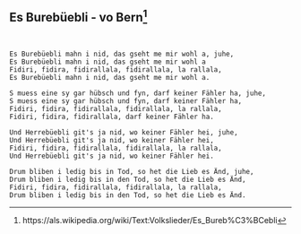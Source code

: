 ## Es Burebüebli - vo Bern[^7] {#volsklieder-es-burebuebli}

[^7]: https://als.wikipedia.org/wiki/Text:Volkslieder/Es_Bureb%C3%BCebli

```


Es Burebüebli mahn i nid, das gseht me mir wohl a, juhe,
Es Burebüebli mahn i nid, das gseht me mir wohl a
Fidiri, fidira, fidirallala, fidirallala, la rallala,
Es Burebüebli mahn i nid, das gseht me mir wohl a.

S muess eine sy gar hübsch und fyn, darf keiner Fähler ha, juhe,
S muess eine sy gar hübsch und fyn, darf keiner Fähler ha,
Fidiri, fidira, fidirallala, fidirallala, la rallala,
Fidiri, fidira, fidirallala, darf keiner Fähler ha.

Und Herrebüebli git's ja nid, wo keiner Fähler hei, juhe,
Und Herrebüebli git's ja nid, wo keiner Fähler hei,
Fidiri, fidira, fidirallala, fidirallala, la rallala,
Und Herrebüebli git's ja nid, wo keiner Fähler hei.

Drum bliben i ledig bis in Tod, so het die Lieb es Änd, juhe,
Drum bliben i ledig bis in den Tod, so het die Lieb es Änd,
Fidiri, fidira, fidirallala, fidirallala, la rallala,
Drum bliben i ledig bis in den Tod, so het die Lieb es Änd.
```

